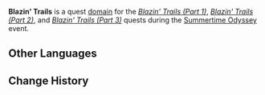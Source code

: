 {{Domain Infobox
|image        = Domain Blazin' Trails.png
|type         = Quest
|description  = This domain looms large as you visit another island shrouded in illusion. The strange plants around this domain resemble instruments. Perhaps this might prove the ideal stage for a certain resident rocker to show her stuff?
|domain       = The Islands' Stirring Strings
|area         = Broken Isle
|region       = Golden Apple Archipelago
|quest_type   = Story
|quest        = Blazin' Trails (Part 1)
|quest2       = Blazin' Trails (Part 2)
|quest3       = Blazin' Trails (Part 3)
|event        = Summertime Odyssey
}}
'''Blazin' Trails''' is a quest [[domain]] for the ''[[Blazin' Trails (Part 1)]]'', ''[[Blazin' Trails (Part 2)]]'', and ''[[Blazin' Trails (Part 3)]]'' quests during the [[Summertime Odyssey]] event.

==Other Languages==
{{Transclude|Blazin' Trails (Part 1)|Other Languages}}

==Change History==
{{Change History|2.8}}